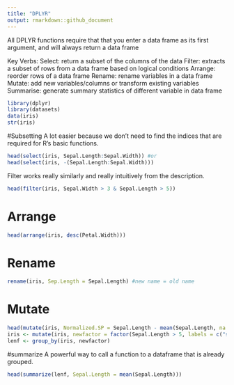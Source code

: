 ```yaml
---
title: "DPLYR"
output: rmarkdown::github_document
---
```


All DPLYR functions require that that you enter a data frame as its first argument, and will always return a data frame

Key Verbs:
Select: return a subset of the columns of the data
Filter: extracts a subset of rows from a data frame based on logical conditions
Arrange: reorder rows of a data frame
Rename: rename variables in a data frame
Mutate: add new variables/columns or transform existing variables
Summarise: generate summary statistics of different variable in data frame

```r
library(dplyr)
library(datasets)
data(iris)
str(iris)
```

#Subsetting
A lot easier because we don't need to find the indices that are required for R's basic functions.
```r
head(select(iris, Sepal.Length:Sepal.Width)) #or
head(select(iris, -(Sepal.Length:Sepal.Width)))
```
Filter works really similarly and really intuitively from the description.

```r
head(filter(iris, Sepal.Width > 3 & Sepal.Length > 5))
```

# Arrange

```r
head(arrange(iris, desc(Petal.Width)))
```

# Rename

```r
rename(iris, Sep.Length = Sepal.Length) #new name = old name
```

# Mutate

```r
head(mutate(iris, Normalized.SP = Sepal.Length - mean(Sepal.Length, na.rm = TRUE)))
iris <- mutate(iris, newfactor = factor(Sepal.Length > 5, labels = c("short", "long")))
lenf <- group_by(iris, newfactor)
```

#summarize
A powerful way to call a function to a dataframe that is already grouped.

```r
head(summarize(lenf, Sepal.Length = mean(Sepal.Length)))
```

